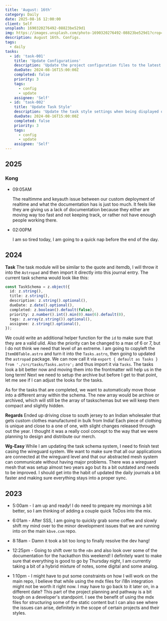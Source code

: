 ```yaml
---
title: 'August: 16th'
category: Daily
date: 2025-08-16 12:00:00
client: Self
unsplash: 1690320276492-08823be529d1
img: https://images.unsplash.com/photo-1690320276492-08823be529d1?crop=entropy&cs=srgb&fm=jpg&ixid=MnwzNjM5Nzd8MHwxfHJhbmRvbXx8fHx8fHx8fDE2ODE3NDg2ODY&ixlib=rb-4.0.3&q=85
description: August 16th. Configs.
tags:
  - daily
tasks:
  - id: 'task-001'
    title: 'Update Configurations'
    description: 'Update the project configuration files to the latest standards.'
    dueDate: 2024-08-16T15:00:00Z
    completed: false
    priority: 3
    tags:
      - config
      - update
    assignee: 'Self'
  - id: 'task-002'
    title: 'Update Task Style'
    description: 'Update the task style settings when being displayed on the website.'
    dueDate: 2024-08-16T15:00:00Z
    completed: false
    priority: 3
    tags:
      - config
      - update
    assignee: 'Self'
---
```



## 2025

### Kong

-   09:05AM

    The realtimme and keyauth issue between our custom deployment of realtime and what the documentation has is just too much.
    It feels like they are giving us a lack of documentation because they either are moving way too fast and not keeping track, or rather not have enough people working there.

-   02:00PM

    I am so tired today, I am going to a quick nap before the end of the day.



## 2024

**Task**
The task module will be similar to the quote and itemdb, I will throw it into the `Astropad` and then import it directly into this journal entry.
The current task schema would look like this:

```ts
const TaskSchema = z.object({
  id: z.string(),
  title: z.string(),
  description: z.string().optional(),
  dueDate: z.date().optional(),
  completed: z.boolean().default(false),
  priority: z.number().int().min(0).max(6).default(0),
  tags: z.array(z.string()).optional(),
  assignee: z.string().optional(),
});
```

We could write an additional helper function for the `id` to make sure that they are a valid ulid.
Also the priority can be changed to a max of 6 or 7, but I do not think we need that level of an extreme.
I am going to copyleft the `ItemDBTable.astro` and turn it into the `Tasks.astro`, then going to updated the `astropad` package.
We can now call it via `export { default as Tasks } from './src/tasks/Tasks.astro';` and thus import it via `Tasks`.
The tasks look a bit better now and moving them into the frontmatter will help us in the long term!
Next we need to setup the archive but before I get to that point, let me see if I can adjust the looks for the tasks.

As for the tasks that are completed, we want to automatically move those into a different array within the schema.
The new array would be archive or archived, which will still be the array of taskschemas but we will keep them compact and slightly hidden.

**Regards**
Ended up driving close to south jersey to an Indian wholesaler that gets custom clothes manufactured in bulk from India!
Each piece of clothing is unique and close to a one of one, with slight changes released through out the year.
I thought it was a really cool concept to the way that we were planning to design and distribute our merch.

**Wg-Easy**
While I am updating the task schema system, I need to finish test casing the wireguard system.
We want to make sure that all our applications are connected at the wireguard level and that our abstracted mesh system can communicate without having major problems.
There was a wireguard mesh that was setup almost two years ago but its a bit outdated and needs to be improved.
I should get into the habit of updated the daily journals a bit faster and making sure everything stays into a proper sync.

<Adsense />

## 2023

- 5:00am - I am up and ready! I do need to prepare my mornings a bit better, so I am thinking of adding a couple quick ToDos into the mix.

- 6:01am - After SSS, I am going to quickly grab some coffee and slowly shift my mind over to the minor development issues that we are running into on the main `kbve.com` repo.

- 8:18am - Damn it took a bit too long to finally resolve the dev hang!

- 12:25pm - Going to shift over to the `n8n` and also look over some of the documentation for the hackathon this weekend! I definitely want to make sure that everything is good to go by Thursday night, I am currently taking a bit of a hybrid mixture of notes, some digital and some analog.

- 1:10pm - I might have to put some constraints on how I will work on the main repo, I believe that while using the mdx files for i18n integration might not be worth it right now. I may have to go back to it later on, in a different date? This part of the project planning and pathway is a bit tough on a developer's standpoint. I see the benefit of using the mdx files for structuring some of the static content but I can also see where the issues can arise, definitely in the scope of certain projects and their styles.


<Tasks tasks={frontmatter.tasks}  />
